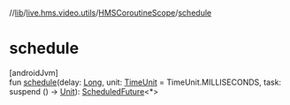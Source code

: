 //[lib](/api-reference/android/v2/home/content)/[live.hms.video.utils](../index)/[HMSCoroutineScope](index)/[schedule](schedule)

# schedule

[androidJvm]\
fun [schedule](schedule)(delay: [Long](https://kotlinlang.org/api/latest/jvm/stdlib/kotlin/-long/index.html), unit: [TimeUnit](https://developer.android.com/reference/kotlin/java/util/concurrent/TimeUnit.html) = TimeUnit.MILLISECONDS, task: suspend () -> [Unit](https://kotlinlang.org/api/latest/jvm/stdlib/kotlin/-unit/index.html)): [ScheduledFuture](https://developer.android.com/reference/kotlin/java/util/concurrent/ScheduledFuture.html)<\*>
